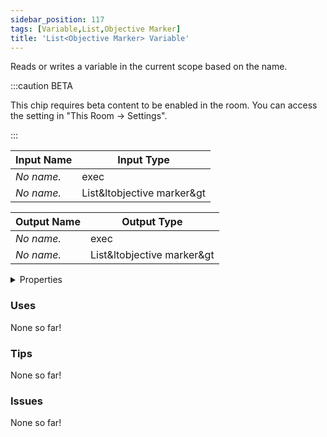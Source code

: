 ```yaml
---
sidebar_position: 117
tags: [Variable,List,Objective Marker]
title: 'List<Objective Marker> Variable'
---
```


Reads or writes a variable in the current scope based on the name.

:::caution BETA

This chip requires beta content to be enabled in the room. You can access the setting in "This Room -> Settings".

:::

<IChip uuid="2aa2fe68-18bf-4f63-9ed9-2fc237b60df9"/>

| Input Name | Input Type |
|-----------|-----------|
| *No name.* | exec |
| *No name.* | List&ltobjective marker&gt |

| Output Name | Output Type |
|-----------|-----------|
| *No name.* | exec |
| *No name.* | List&ltobjective marker&gt |


<details>
  <summary>Properties</summary>
  <div>
    <div>
    <table>
      <thead>
        <tr>
          <th>Is beta required?</th>
          <th>Yes</th>
        </tr>
        <tr>
          <th>Is this chip a trolling risk?</th>
          <th>No</th>
        </tr>
        <tr>
          <th>Is this chip a role assignment risk?</th>
          <th>No</th>
        </tr>
        <tr>
          <th>Chip UUID</th>
          <th>2aa2fe68-18bf-4f63-9ed9-2fc237b60df9</th>
        </tr>
        <tr>
          <th>Room availability</th>
          <th>Available everywhere</th>
        </tr>
      </thead>
    </table>
    </div>
  </div>
</details>

### Uses

None so far!

### Tips

None so far!

### Issues

None so far!